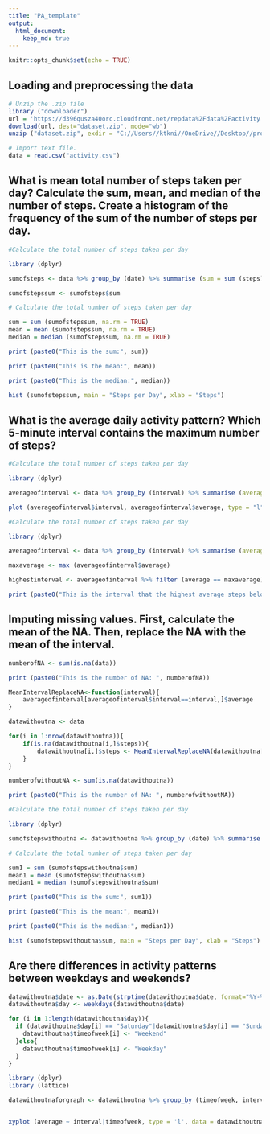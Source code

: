 ---
title: "PA_template"
output: 
  html_document: 
    keep_md: true 
---

```{r setup, include=FALSE}
knitr::opts_chunk$set(echo = TRUE)
```

## Loading and preprocessing the data

```{r preprocessing, echo=TRUE}

# Unzip the .zip file
library ("downloader")
url = 'https://d396qusza40orc.cloudfront.net/repdata%2Fdata%2Factivity.zip'
download(url, dest="dataset.zip", mode="wb") 
unzip ("dataset.zip", exdir = "C://Users//ktkni//OneDrive//Desktop//project1")

# Import text file.
data = read.csv("activity.csv")
```
## What is mean total number of steps taken per day?  Calculate the sum, mean, and median of the number of steps.  Create a histogram of the frequency of the sum of the number of steps per day.

```{r meantotal, echo=TRUE}

#Calculate the total number of steps taken per day

library (dplyr)

sumofsteps <- data %>% group_by (date) %>% summarise (sum = sum (steps))

sumofstepssum <- sumofsteps$sum

# Calculate the total number of steps taken per day

sum = sum (sumofstepssum, na.rm = TRUE)
mean = mean (sumofstepssum, na.rm = TRUE)
median = median (sumofstepssum, na.rm = TRUE)

print (paste0("This is the sum:", sum))

print (paste0("This is the mean:", mean))

print (paste0("This is the median:", median))

```


```{r histogram, echo=TRUE}
hist (sumofstepssum, main = "Steps per Day", xlab = "Steps")
```

## What is the average daily activity pattern?  Which 5-minute interval contains the maximum number of steps?

```{r averagenumber, echo=TRUE}

#Calculate the total number of steps taken per day

library (dplyr)

averageofinterval <- data %>% group_by (interval) %>% summarise (average = mean (steps, na.rm = TRUE))

plot (averageofinterval$interval, averageofinterval$average, type = "l", xlab = "5 Minute Intervals", ylab = "Average Steps Per Interval")


```

```{r greatestinterval, echo=TRUE}

#Calculate the total number of steps taken per day

library (dplyr)

averageofinterval <- data %>% group_by (interval) %>% summarise (average = mean (steps, na.rm = TRUE))

maxaverage <- max (averageofinterval$average)

highestinterval <- averageofinterval %>% filter (average == maxaverage)

print (paste0("This is the interval that the highest average steps belong to: ", highestinterval$interval))

```
## Imputing missing values. First, calculate the mean of the NA.  Then, replace the NA with the mean of the interval.

```{r numberofNA, echo = TRUE}
numberofNA <- sum(is.na(data))

print (paste0("This is the number of NA: ", numberofNA))
```

```{r replaceNAfunction, echo = TRUE}
MeanIntervalReplaceNA<-function(interval){
    averageofinterval[averageofinterval$interval==interval,]$average
}
```

```{r replaceNA, echo=TRUE}
datawithoutna <- data

for(i in 1:nrow(datawithoutna)){
    if(is.na(datawithoutna[i,]$steps)){
        datawithoutna[i,]$steps <- MeanIntervalReplaceNA(datawithoutna[i,]$interval)
    }
}
```

```{r calculatesumNA, echo = TRUE}
numberofwithoutNA <- sum(is.na(datawithoutna))

print (paste0("This is the number of NA: ", numberofwithoutNA))
```

```{r averagetotalNoNA, echo=TRUE}

#Calculate the total number of steps taken per day

library (dplyr)

sumofstepswithoutna <- datawithoutna %>% group_by (date) %>% summarise (sum = sum (steps))

# Calculate the total number of steps taken per day

sum1 = sum (sumofstepswithoutna$sum)
mean1 = mean (sumofstepswithoutna$sum)
median1 = median (sumofstepswithoutna$sum)

print (paste0("This is the sum:", sum1))

print (paste0("This is the mean:", mean1))

print (paste0("This is the median:", median1))

hist (sumofstepswithoutna$sum, main = "Steps per Day", xlab = "Steps")
```

## Are there differences in activity patterns between weekdays and weekends?

```{r weekdays/weekends to dataframe, echo = TRUE}
datawithoutna$date <- as.Date(strptime(datawithoutna$date, format="%Y-%m-%d"))
datawithoutna$day <- weekdays(datawithoutna$date)
```

```{r add name of weekdays/weekends to dataframe using for and if loop, echo = TRUE}

for (i in 1:length(datawithoutna$day)){
  if (datawithoutna$day[i] == "Saturday"|datawithoutna$day[i] == "Sunday"){
    datawithoutna$timeofweek[i] <- "Weekend"
  }else{
    datawithoutna$timeofweek[i] <- "Weekday"
  }
}


```

```{r timeserieslatticegraph, echo = TRUE}

library (dplyr)
library (lattice)

datawithoutnaforgraph <- datawithoutna %>% group_by (timeofweek, interval) %>% summarise (average = mean (steps))


xyplot (average ~ interval|timeofweek, type = 'l', data = datawithoutnaforgraph, layout=c(1, 2), ylab = "Average Number of Steps")
```